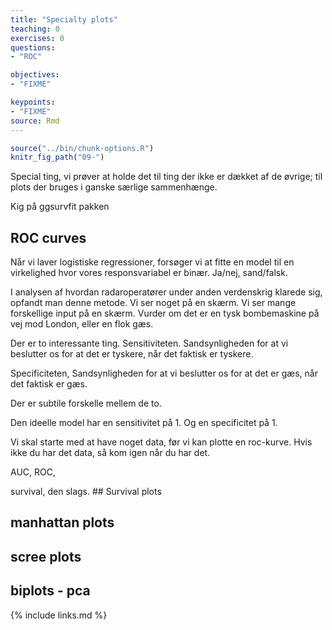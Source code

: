 ```yaml
---
title: "Specialty plots"
teaching: 0
exercises: 0
questions: 
- "ROC"

objectives:
- "FIXME"

keypoints:
- "FIXME"
source: Rmd
---
```


```r
source("../bin/chunk-options.R")
knitr_fig_path("09-")
```

Special ting, vi prøver at holde det til ting der ikke er dækket af de 
øvrige; til plots der bruges i ganske særlige sammenhænge.

Kig på ggsurvfit pakken

## ROC curves

Når vi laver logistiske regressioner, forsøger vi at fitte en model til 
en virkelighed hvor vores responsvariabel er binær. Ja/nej, sand/falsk.

I analysen af hvordan radaroperatører under anden verdenskrig klarede sig, opfandt 
man denne metode. Vi ser noget på en skærm. Vi ser mange forskellige input på 
en skærm. Vurder om det er en tysk bombemaskine på vej mod London, eller en
flok gæs.

Der er to interessante ting. Sensitiviteten. Sandsynligheden for at vi beslutter
os for at det er tyskere, når det faktisk er tyskere.

Specificiteten, Sandsynligheden for at vi beslutter os for at det er gæs, når det 
faktisk er gæs.

Der er subtile forskelle mellem de to.

Den ideelle model har en sensitivitet på 1. Og en specificitet på 1.

Vi skal starte med at have noget data, før vi kan plotte en roc-kurve. Hvis ikke
du har det data, så kom igen når du har det.

AUC, ROC, 


survival, den slags.
## Survival plots


## manhattan plots

## scree plots

## biplots - pca

{% include links.md %}